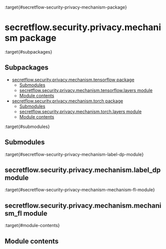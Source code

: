 :target{#secretflow-security-privacy-mechanism-package}

# secretflow\.security.privacy.mechanism package

:target{#subpackages}

## Subpackages

<TableOfContents>


  - [secretflow.security.privacy.mechanism.tensorflow package](secretflow.security.privacy.mechanism.security.privacy.mechanism.tensorflow.mdx)
    - [Submodules](secretflow.security.privacy.mechanism.security.privacy.mechanism.tensorflow.mdx#submodules)
    - [secretflow.security.privacy.mechanism.tensorflow.layers module](secretflow.security.privacy.mechanism.security.privacy.mechanism.tensorflow.mdx#secretflow-security-privacy-mechanism-tensorflow-layers-module)
    - [Module contents](secretflow.security.privacy.mechanism.security.privacy.mechanism.tensorflow.mdx#module-contents)
  - [secretflow.security.privacy.mechanism.torch package](secretflow.security.privacy.mechanism.security.privacy.mechanism.torch.mdx)
    - [Submodules](secretflow.security.privacy.mechanism.security.privacy.mechanism.torch.mdx#submodules)
    - [secretflow.security.privacy.mechanism.torch.layers module](secretflow.security.privacy.mechanism.security.privacy.mechanism.torch.mdx#secretflow-security-privacy-mechanism-torch-layers-module)
    - [Module contents](secretflow.security.privacy.mechanism.security.privacy.mechanism.torch.mdx#module-contents)
</TableOfContents>

:target{#submodules}

## Submodules

:target{#secretflow-security-privacy-mechanism-label-dp-module}

## secretflow\.security.privacy.mechanism.label\_dp module

:target{#secretflow-security-privacy-mechanism-mechanism-fl-module}

## secretflow\.security.privacy.mechanism.mechanism\_fl module

:target{#module-contents}

## Module contents
